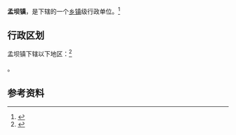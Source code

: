 {{中国乡级行政区|62/10/27/102/000}}

'''孟坝镇'''，是{{PRC admin/fullname|62/10/27/102/000|3}}下辖的一个[[乡镇|乡镇]]级行政单位。<ref>{{PRC admin/ref sgc|{{PRC admin/parent|62/10/27/102/000}}}}</ref>

== 行政区划 ==

孟坝镇下辖以下地区：<ref>{{PRC admin/ref sgc|62/10/27/102/000}}</ref>

{{PRC admin/children|62/10/27/102/000}}。

== 参考资料 ==

{{reflist}}

{{行政区划小作品}}
{{PRC admin/navcat|62/10/27/102/000}}